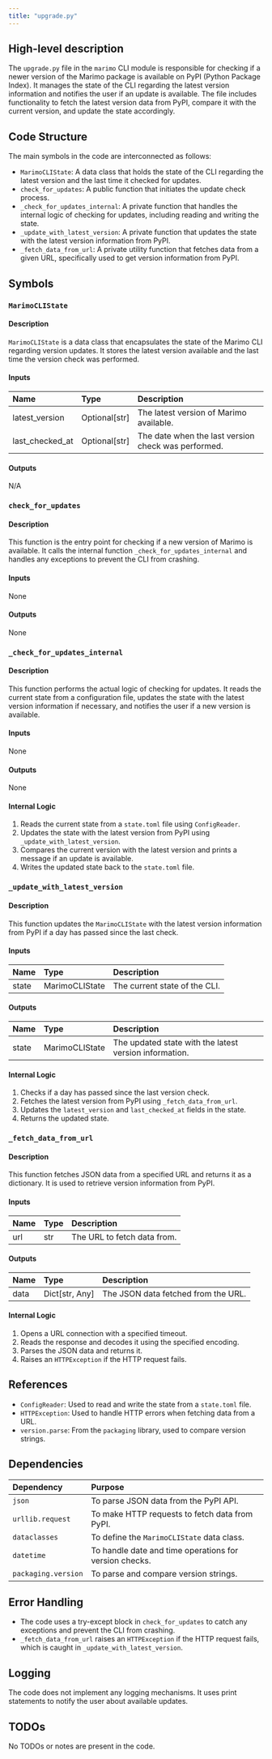 ```yaml
---
title: "upgrade.py"
---
```


## High-level description

The `upgrade.py` file in the `marimo` CLI module is responsible for checking if a newer version of the Marimo package is available on PyPI (Python Package Index). It manages the state of the CLI regarding the latest version information and notifies the user if an update is available. The file includes functionality to fetch the latest version data from PyPI, compare it with the current version, and update the state accordingly.

## Code Structure

The main symbols in the code are interconnected as follows:
- `MarimoCLIState`: A data class that holds the state of the CLI regarding the latest version and the last time it checked for updates.
- `check_for_updates`: A public function that initiates the update check process.
- `_check_for_updates_internal`: A private function that handles the internal logic of checking for updates, including reading and writing the state.
- `_update_with_latest_version`: A private function that updates the state with the latest version information from PyPI.
- `_fetch_data_from_url`: A private utility function that fetches data from a given URL, specifically used to get version information from PyPI.

## Symbols

### `MarimoCLIState`
#### Description
`MarimoCLIState` is a data class that encapsulates the state of the Marimo CLI regarding version updates. It stores the latest version available and the last time the version check was performed.

#### Inputs
| Name | Type | Description |
|:-----|:-----|:------------|
| latest_version | Optional[str] | The latest version of Marimo available. |
| last_checked_at | Optional[str] | The date when the last version check was performed. |

#### Outputs
N/A

### `check_for_updates`
#### Description
This function is the entry point for checking if a new version of Marimo is available. It calls the internal function `_check_for_updates_internal` and handles any exceptions to prevent the CLI from crashing.

#### Inputs
None

#### Outputs
None

### `_check_for_updates_internal`
#### Description
This function performs the actual logic of checking for updates. It reads the current state from a configuration file, updates the state with the latest version information if necessary, and notifies the user if a new version is available.

#### Inputs
None

#### Outputs
None

#### Internal Logic
1. Reads the current state from a `state.toml` file using `ConfigReader`.
2. Updates the state with the latest version from PyPI using `_update_with_latest_version`.
3. Compares the current version with the latest version and prints a message if an update is available.
4. Writes the updated state back to the `state.toml` file.

### `_update_with_latest_version`
#### Description
This function updates the `MarimoCLIState` with the latest version information from PyPI if a day has passed since the last check.

#### Inputs
| Name | Type | Description |
|:-----|:-----|:------------|
| state | MarimoCLIState | The current state of the CLI. |

#### Outputs
| Name | Type | Description |
|:-----|:-----|:------------|
| state | MarimoCLIState | The updated state with the latest version information. |

#### Internal Logic
1. Checks if a day has passed since the last version check.
2. Fetches the latest version from PyPI using `_fetch_data_from_url`.
3. Updates the `latest_version` and `last_checked_at` fields in the state.
4. Returns the updated state.

### `_fetch_data_from_url`
#### Description
This function fetches JSON data from a specified URL and returns it as a dictionary. It is used to retrieve version information from PyPI.

#### Inputs
| Name | Type | Description |
|:-----|:-----|:------------|
| url | str | The URL to fetch data from. |

#### Outputs
| Name | Type | Description |
|:-----|:-----|:------------|
| data | Dict[str, Any] | The JSON data fetched from the URL. |

#### Internal Logic
1. Opens a URL connection with a specified timeout.
2. Reads the response and decodes it using the specified encoding.
3. Parses the JSON data and returns it.
4. Raises an `HTTPException` if the HTTP request fails.

## References

- `ConfigReader`: Used to read and write the state from a `state.toml` file.
- `HTTPException`: Used to handle HTTP errors when fetching data from a URL.
- `version.parse`: From the `packaging` library, used to compare version strings.

## Dependencies

| Dependency | Purpose |
|:-----------|:--------|
| `json` | To parse JSON data from the PyPI API. |
| `urllib.request` | To make HTTP requests to fetch data from PyPI. |
| `dataclasses` | To define the `MarimoCLIState` data class. |
| `datetime` | To handle date and time operations for version checks. |
| `packaging.version` | To parse and compare version strings. |

## Error Handling

- The code uses a try-except block in `check_for_updates` to catch any exceptions and prevent the CLI from crashing.
- `_fetch_data_from_url` raises an `HTTPException` if the HTTP request fails, which is caught in `_update_with_latest_version`.

## Logging

The code does not implement any logging mechanisms. It uses print statements to notify the user about available updates.

## TODOs

No TODOs or notes are present in the code.